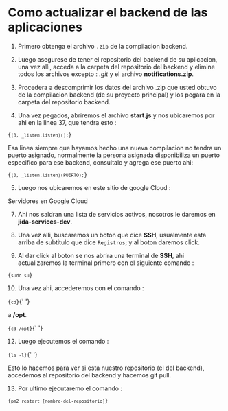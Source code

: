 
# Como actualizar el backend de las aplicaciones

1. Primero obtenga el archivo `.zip` de la compilacion backend.

2. Luego asegurese de tener el repositorio del backend de su aplicacion, una vez alli, acceda a la carpeta del
   repositorio del backend y elimine todos los archivos excepto : _.git_ y el archivo **notifications.zip**.

3. Procedera a descomprimir los datos del archivo .zip que usted obtuvo de la compilacion backend (de su proyecto
   principal) y los pegara en la carpeta del repositorio backend.

4. Una vez pegados, abriremos el archivo **start.js** y nos ubicaremos por ahi en la linea 37, que tendra esto :

<Code>{`(0, _listen.listen)();`}</Code>

Esa linea siempre que hayamos hecho una nueva compilacion no tendra un puerto asignado, normalmente la persona asignada
disponibiliza un puerto especifico para ese backend, consultalo y agrega ese puerto ahi:

<Code>{`(0, _listen.listen)(PUERTO);`}</Code>

5. Luego nos ubicaremos en este sitio de google Cloud :

<ELink href="https://console.cloud.google.com/compute/instancesDetail/zones/us-central1-a/instances/jida-service-dev?authuser=0&project=abiding-arch-301819">
	Servidores en Google Cloud
</ELink>

7. Ahi nos saldran una lista de servicios activos, nosotros le daremos en **jida-services-dev**.

8. Una vez alli, buscaremos un boton que dice **SSH**, usualmente esta arriba de subtitulo que dice `Registros`; y al
   boton daremos click.

9. Al dar click al boton se nos abrira una terminal de **SSH**, ahi actualizaremos la terminal primero con el siguiente
   comando :

<Code>{`sudo su`}</Code>

10. Una vez ahi, accederemos con el comando :

<Code>{`cd`}</Code>{' '}

a **/opt**.

<Code>{`cd /opt`}</Code>{' '}

12. Luego ejecutemos el comando :

<Code>{`ls -l`}</Code>{' '}

Esto lo hacemos para ver si esta nuestro repositorio (el del backend), accedemos al repositorio del backend y hacemos
git pull.

13. Por ultimo ejecutaremo el comando :

<Code>{`pm2 restart [nombre-del-repositorio]`}</Code>
